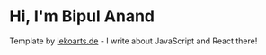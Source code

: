 # Hi, I'm Bipul Anand

Template by [lekoarts.de](https://www.lekoarts.de?utm_source=cara&utm_medium=Starter) - I write about JavaScript and React there!
